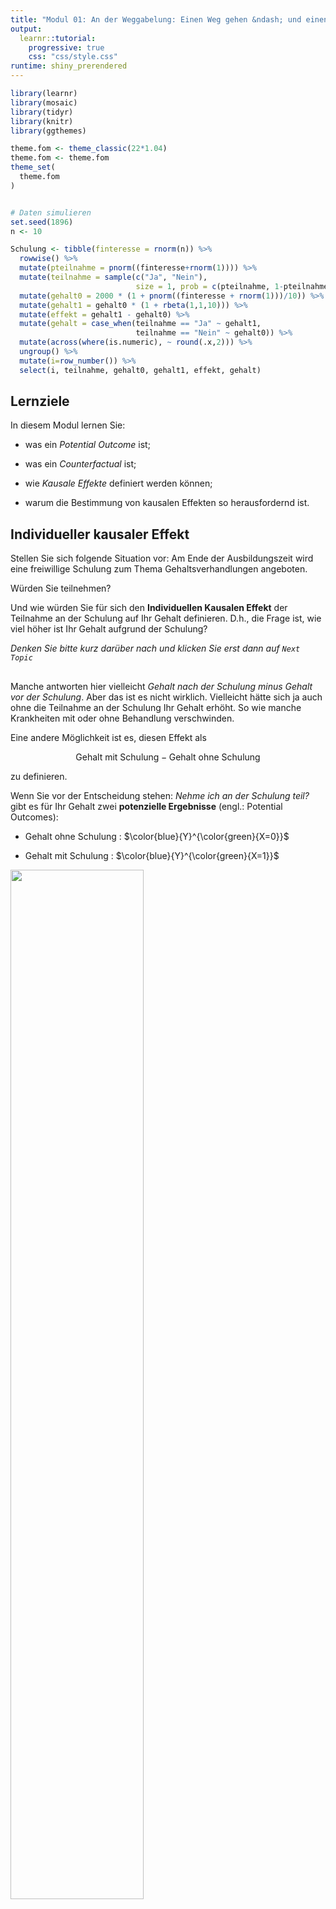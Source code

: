 ```yaml
---
title: "Modul 01: An der Weggabelung: Einen Weg gehen &ndash; und einen nicht"
output: 
  learnr::tutorial:
    progressive: true
    css: "css/style.css"
runtime: shiny_prerendered
---
```



```r
library(learnr)
library(mosaic)
library(tidyr)
library(knitr)
library(ggthemes)

theme.fom <- theme_classic(22*1.04)
theme.fom <- theme.fom
theme_set(
  theme.fom  
)


# Daten simulieren
set.seed(1896)
n <- 10

Schulung <- tibble(finteresse = rnorm(n)) %>%
  rowwise() %>%
  mutate(pteilnahme = pnorm((finteresse+rnorm(1)))) %>%
  mutate(teilnahme = sample(c("Ja", "Nein"), 
                            size = 1, prob = c(pteilnahme, 1-pteilnahme))) %>%
  mutate(gehalt0 = 2000 * (1 + pnorm((finteresse + rnorm(1)))/10)) %>%
  mutate(gehalt1 = gehalt0 * (1 + rbeta(1,1,10))) %>%
  mutate(effekt = gehalt1 - gehalt0) %>%
  mutate(gehalt = case_when(teilnahme == "Ja" ~ gehalt1,
                            teilnahme == "Nein" ~ gehalt0)) %>%
  mutate(across(where(is.numeric), ~ round(.x,2))) %>%
  ungroup() %>%
  mutate(i=row_number()) %>%
  select(i, teilnahme, gehalt0, gehalt1, effekt, gehalt)
```

## Lernziele

In diesem Modul lernen Sie:

- was ein *Potential Outcome* ist;

- was ein *Counterfactual* ist;

- wie *Kausale Effekte* definiert werden können;

- warum die Bestimmung von kausalen Effekten so herausfordernd ist.

## Individueller kausaler Effekt

Stellen Sie sich folgende Situation vor: Am Ende der Ausbildungszeit wird eine freiwillige Schulung zum Thema Gehaltsverhandlungen angeboten.

Würden Sie teilnehmen?

Und wie würden Sie für sich den **Individuellen Kausalen Effekt** der Teilnahme an der Schulung auf Ihr Gehalt definieren. D.h., die Frage ist, wie viel höher ist Ihr Gehalt aufgrund der Schulung?

*Denken Sie bitte kurz darüber nach und klicken Sie erst dann auf `Next Topic`*

##

Manche antworten hier vielleicht *Gehalt nach der Schulung minus Gehalt vor der Schulung*. Aber das ist es nicht wirklich. Vielleicht hätte sich ja auch ohne die Teilnahme an der Schulung Ihr Gehalt erhöht. So wie manche Krankheiten mit oder ohne Behandlung verschwinden.

Eine andere Möglichkeit ist es, diesen Effekt als 

$$\text{Gehalt mit Schulung} - \text{Gehalt ohne Schulung} $$

zu definieren.

Wenn Sie vor der Entscheidung stehen: *Nehme ich an der Schulung teil?* gibt es für Ihr Gehalt zwei **potenzielle Ergebnisse** (engl.: Potential Outcomes):

- <blue> Gehalt </blue> ohne <green> Schulung <green>: $\color{blue}{Y}^{\color{green}{X=0}}$

- <blue> Gehalt </blue> mit <green> Schulung <green>: $\color{blue}{Y}^{\color{green}{X=1}}$

![](images/Weggabel.png){width="65%"}

##

Mathematisch dargestellt ergibt sich dann der **individuelle kausale Effekt** $\color{orange}{\Delta}_i$ (gr.: Delta) der Schulung als:

$$\color{orange}{\Delta}_i = \color{blue}{Y}^{\color{green}{X=1}}_i - \color{blue}{Y}^{\color{green}{X=0}}_i$$

Wobei

- $i$ für die einzelne Beobachtung, hier die einzelne Person steht;

- $\color{blue}{Y}_i$ für das <blue> Gehalt </blue> von $i$;

- $\color{green}{X}$ für die Teilnahme an der <green> Schulung</green>; dabei ist $\color{green}{X_i=1}$ wenn $i$ teilnimmt und  $\color{green}{X_i=0}$ wenn $i$ nicht teilnimmt.


## Ein fiktives Beispiel

Schauen wir uns einmal eine fiktive Gehaltstabelle von Potential Outcomes an:

- `i`: Laufende Nummer der Beobachtung;

- `gehalt1`: $\color{blue}{Y}^{\color{green}{X=1}}$, Gehalt mit Schulung;

- `gehalt0`: $\color{blue}{Y}^{\color{green}{X=0}}$, Gehalt ohne Schulung.

```r
Schulung %>%
  select(i, gehalt1, gehalt0) %>%
  kable()
```


Der individuelle kausale Effekt $\color{orange}{\Delta}_i$ lässt sich dann in `R` innerhalb der Datentabelle `Schulung` berechnen als `gehalt1 - gehalt0`:

```r
Schulung <- Schulung %>%
  mutate(effekt = gehalt1 - gehalt0)
```

Und damit:

```r
Schulung %>%
  select(i, gehalt1, gehalt0, effekt) %>%
  kable()
```

```r
Schulung_Long <- Schulung %>%
  select(i, gehalt0, gehalt1) %>%
  pivot_longer(c(gehalt0, gehalt1), values_to = "Gehalt", names_to = "Schulung") %>%
  mutate(Schulung = ifelse(Schulung == "gehalt0", "0: Nein", "1: Ja"))

gf_point(Gehalt ~ Schulung, data = Schulung_Long,
         position = "jitter", width = 0.01, height = 0,
         color = ~ Schulung,
         show.legend = FALSE) %>%
  gf_line(Gehalt ~ Schulung, group = ~ i,
          color = "blue", alpha = 0.25) +
  scale_color_colorblind()
```


```r
question("Lässt sich der individuelle kausale Effekt in der Praxis beobachten?",
         answer("Ja", message = "Je Beobachtung $i$ liegt nur ein Wert vor: der mit Schulung oder der ohne Schulung, nicht beide gleichzeitig. $\\Delta_i$ kann nicht beobachtet werden."),
         answer("Nein", correct = TRUE, message = "Je Beobachtung $i$ liegt nur ein Wert vor: der mit Schulung oder der ohne Schulung, nicht beide gleichzeitig. $\\Delta_i$ kann nicht beobachtet werden."),
		correct = "Prima, Richtig!",
		incorrect = "Leider falsch."
         )
```

## Das Problem

Das fundamentale Problem der kausalen Inferenz ist, dass wir den individuelle kausale Effekt $\color{orange}{\Delta}_i = \color{blue}{Y}^{\color{green}{X=1}}_i - \color{blue}{Y}^{\color{green}{X=0}}_i$ **nicht** beobachten können. Es liegt je Beobachtung $i$ immer nur eines der beiden Potential Outcomes vor: Entweder $\color{blue}{Y}^{\color{green}{X=1}}$ (<blue>Gehalt</blue> mit <green>Schulung</green>) **oder** $\color{blue}{Y}^{\color{green}{X=0}}$ (<blue>Gehalt</blue> ohne <green>Schulung</green>).

- Wenn Person $i$ an der Schulung teilnimmt, liegt uns das Gehalt mit Schulung vor, $\color{blue}{Y}^{\color{green}{X=1}}_i$, und nicht $\color{blue}{Y}^{\color{green}{X=0}}_i$

- Wenn $i$ nicht an der Schulung teilnimmt, liegt uns das Gehalt ohne Schulung vor, $\color{blue}{Y}^{\color{green}{X=0}}_i$, und nicht $\color{blue}{Y}^{\color{green}{X=1}}_i$

Der Wert, der nicht vorliegt, wird **Counterfactual** genannt. Für jemanden, der nicht an der Schulung teilgenommen hat, ist das Counterfactual die Antwort auf die Frage: *Wie hoch wäre mein Gehalt, wenn ich an der Schulung teilgenommen hätte?* Für jemanden der teilgenommen hat, ist das Counterfactual das Gehalt ohne Teilnahme.

```r
question("Kann das Counterfactual beobachtet werden?",
         answer("Ja", message = "Je Beobachtung $i$ liegt nur ein Wert vor: der mit Schulung oder der ohne Schulung, nicht beide gleichzeitig. Das Counterfactual ist das nicht beobachtete der Potential Outcomes."),
         answer("Nein", correct = TRUE, message = "Das Counterfactual ist das nicht beobachtete der Potential Outcomes."),
		correct = "Richtig!",
		incorrect = "Leider falsch."
         )
```

```r
question("Person $i$ nimmt an der Schulung teil. Was ist dann das Counterfactual?",
         answer("$\\color{blue}{Y}^{\\color{green}{X=0}}_i$", correct = TRUE, message = "Teilnahme an der Schulung bedeutet $X=1$."),
         answer("$\\color{blue}{Y}^{\\color{green}{X=1}}_i$", message = "Teilnahme an der Schulung bedeutet $X=1$."),
		correct = "Klasse!",
		incorrect = "Leider falsch."
         )
```


## Durchschnittlicher kausaler Effekt

Würden wir den individuellen kausalen Effekt $\color{orange}{\Delta}_i$ kennen (Variable `effekt` in unserem `R`-Beispiel), könnten wir u.a. den durchschnittlichen kausalen Effekt $\bar{\color{orange}{\Delta}}$ berechnen, indem wir alle $i$ individuellen kausalen Effekte addieren und diese Summe ($\sum$) durch die Anzahl der Beobachtungen ($n$) dividieren: 

$$\bar{\color{orange}{\Delta}}=\frac{\sum_{i=1}^n \color{orange}{\Delta}_i}{n}=\frac{\sum_{i=1}^n\color{blue}{Y}^{\color{green}{X=1}}_i - \sum_{i=1}^n\color{blue}{Y}^{\color{green}{X=0}}_i}{n}=\overline{\color{blue}{Y}}^{\color{green}{X=1}}-\overline{\color{blue}{Y}}^{\color{green}{X=0}}.$$

Die `R`-Funktion, die diesen arithmetischen Mittelwert berechnet, lautet `mean()`.

Berechnen Sie den durchschnittlichen kausalen Effekt, wenn beide Potential Outcomes vorliegen würden, indem Sie auf `Run Code` klicken. 

```r
mean(~ effekt, data = Schulung)
```

##

Das fundamentale Problem der kausalen Inferenz ist, dass nur eines der Potential Outcomes vorliegt und das nicht vorliegende ein Counterfactual ist. Daher kennen wir in der Praxis weder den individuellen noch den durchschnittlichen kausalen Effekt. Letzterer läge hier bei


$$\bar{\color{orange}{\Delta}}=\frac{\sum_{i=1}^n \color{orange}{\Delta}_i}{n}=`r mean(~ effekt, data = Schulung)`.$$

## Fehlende Werte

Wenn wir wissen, wer teilgenommen hat, wissen wir auch, welche der beiden Potential Outcomes wir kennen und welche als Counterfactual fehlen. Fehlende Werte werden in `R` als `NA` (engl.: not available, nicht verfügbar) dargestellt.

```r
Schulung %>%
  select(i, teilnahme, gehalt0, gehalt1) %>%
  mutate(gehalt0 = ifelse(teilnahme=="Ja", NA, gehalt0)) %>%
  mutate(gehalt1 = ifelse(teilnahme=="Nein", NA, gehalt1)) %>%
  kable()
```

Was wir also sehen ist das `gehalt` und, ob am Seminar teilgenommen wurde (`teilnahme`).

```r
Schulung %>%
  select(i, teilnahme, gehalt) %>%
  kable()
```

```r
question("Die Teilnahme an der Schulung war freiwillig. Sind Sie sicher, dass diejenigen die teilgenommen haben und diejenigen die nicht teilgenommen haben, die gleiche Gehaltsentwicklung gehabt hätten, unabhängig von der Schulung?",
         answer("Eher Ja", message = "Es gibt vermutlich Unterschiede in der individuellen Einschätzung der Wichtigkeit der Höhe des Gehalts. Dies kann sowohl die Teilnahmebereitschaft an der Schulung beeinflussen als auch &ndash; unabhängig von der Schulung &ndash; das Vorgehen in Gehaltsverhandlungen."),
         answer("Eher Nein", correct = TRUE, message = "Es gibt vermutlich Unterschiede in der individuellen Einschätzung der Wichtigkeit der Höhe des Gehalts. Dies kann sowohl die Teilnahmebereitschaft an der Schulung beeinflussen als auch &ndash; unabhängig von der Schulung &ndash; das Vorgehen in Gehaltsverhandlungen."),
		correct = "Klasse!",
		incorrect = "Leider falsch."
         )
```

## Schätzung des kausalen Effektes

Anhand der beobachteten Daten kann das durchschnittliche Gehalt sowohl für diejenigen, die teilgenommen haben, als auch für die, die nicht teilgenommen haben, berechnet werden:

```r
mean(gehalt ~ teilnahme, data = Schulung)
```

- $\bar{\color{blue}{y}}^{\color{green}{x=1}} = `r round(mean(gehalt ~ teilnahme, data = Schulung)[1],2)`$

- $\bar{\color{blue}{y}}^{\color{green}{x=0}} = `r round(mean(gehalt ~ teilnahme, data = Schulung)[2],2)`$

Ein Schätzer für den durchschnittlichen kausalen Effekt auf Basis der beobachteten Werte wäre damit:

$$\bar{\color{blue}{y}}^{\color{green}{x=1}} - \bar{\color{blue}{y}}^{\color{green}{x=0}} = `r round(mean(gehalt ~ teilnahme, data = Schulung)[1],2)` - `r round(mean(gehalt ~ teilnahme, data = Schulung)[2],2)` = `r round(-diffmean(gehalt ~ teilnahme, data = Schulung),2)`$$

Dieser weist aber eine systematische Verzerrung, einen **Bias**, zum zu schätzenden Wert $\bar{\color{orange}{\Delta}} =`r round(mean(~ effekt, data = Schulung),2)`$ auf.

Der naive Vergleich der Mittelwerte überschätzt hier den wahren durchschnittlichen Effekt. Dies liegt daran, dass in diesem fiktiven Beispiel Personen mit einem höherem Gehaltsinteresse eher an der Schulung teilgenommen haben als die mit einem niedrigeren Interesse. Erstere hätten aber, aufgrund Ihres Gehaltsinteresses so oder so, also unabhängig von der Schulung, ein höheres Gehalt erwartet.

Kontrollieren Sie diese Aussage, indem Sie den Code so abändern, dass Sie den Mittelwert der Potential Outcomes berechnen:

*Tipp*: Einen Lösungshinweis erhalten Sie über `Hints`. Anschließend `Next Hint` und Sie sehen die Lösung.

```r
mean(gehalt ~ teilnahme, data = Schulung)
```

```r
mean(gehalt0 ~ teilnahme, data = Schulung)
mean(gehalt1 ~ teilnahme, data = Schulung)
```

```r
"gehalt0 bzw. gehalt1 sind die Variablennamen. Ändern Sie gehalt entsprechend."
```


##

Dies ist leider ein universelles Problem: Daten können viel erzählen und verbergen. Wir können Zusammenhänge und Unterschiede sehen, wo keine sind, wir können welche übersehen, die da sind. Daten können in die Irre führen. Um die richtigen Schlussfolgerungen aus ihnen zu ziehen, müssen wir die Entstehungsgeschichte der Daten berücksichtigen. 

## Hinweis

<red> **Dieser Kurs ist aktuell noch in der Entwicklung!** </red>

Bitte melden Sie Fehler, Unklarheiten und Verbesserungsvorschläge [hier](https://github.com/luebby/WWWEKI/issues).

Das Vorhaben *Was, wie, warum? Einstiegskurs Kausale Inferenz (WWWEKI)* wird mit Mitteln des Bundesministeriums für Bildung und Forschung unter dem Förderkennzeichen 16DHBQP040 gefördert.


![](images/csm_Logo-BMBF.jpg)


